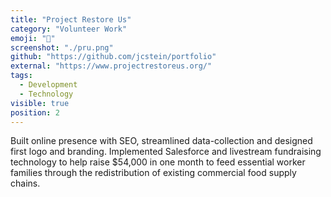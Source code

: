 ```yaml
---
title: "Project Restore Us"
category: "Volunteer Work"
emoji: "🥬"
screenshot: "./pru.png"
github: "https://github.com/jcstein/portfolio"
external: "https://www.projectrestoreus.org/"
tags:
  - Development
  - Technology
visible: true
position: 2
---
```


Built online presence with SEO, streamlined data-collection and designed first logo and branding. Implemented Salesforce and livestream fundraising technology to help raise $54,000 in one month to feed essential worker families through the redistribution of existing commercial food supply chains.
